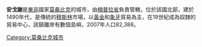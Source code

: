 {{Infobox Settlement
|official_name          = 安戈謝
|other_name             = 
|native_name            = 
|nickname               = 
|motto                  = 
|image_skyline          = 
|imagesize              = 
|image_caption          = 
|image_flag             = 
|flag_size              = 
|image_seal             = 
|seal_size              = 
|image_shield           = 
|shield_size            =
|image_blank_emblem              =
|blank_emblem_size          =
|image_map              = 
|mapsize                = 
|map_caption            = 
|pushpin_map            = Mozambique
|pushpin_label_position = 
|coordinates_region     = MZ
|subdivision_type       = 國家
|subdivision_name       = {{MOZ}}
|subdivision_type1      = 省
|subdivision_name1      = [[楠普拉省|楠普拉省]]
|subdivision_type2      = 
|subdivision_name2      = 
|government_type        =
|leader_title           = 
|leader_name            = 
|leader_title1          =  <!-- for places with, say, both a mayor and a city manager -->
|leader_name1           =
|established_title      =  
|established_date       =  
|established_title2     =  <!-- Incorporated (town) -->
|established_date2      = 
|established_title3     =  
|established_date3      = 
|area_magnitude         = 
|unit_pref              = <!--Enter: Imperial, if Imperial (metric) is desired-->
|area_footnotes         = 
|area_total_km2             = 
|area_land_km2              = 
|area_water_km2             = 
|area_total_sq_mi        = 
|area_land_sq_mi         = 
|area_water_sq_mi        = 
|area_water_percent     = 
|area_urban_km2             = 
|area_urban_sq_mi        = 
|area_metro_km2             = 
|area_metro_sq_mi        = 
|population_as_of       = 2008
|population_footnotes   =
|population_note        = 
|settlement_type        = <!--For Town or Village (Leave blank for the default City)-->
|population_total       = 82,388
|population_density_km2     = 
|population_density_sq_mi = 
|population_metro       =
|population_density_metro_km2 =
|population_density_metro_sq_mi =
|population_urban       = 
|population_density_urban_km2 =
|population_density_urban_mi2 =
|timezone               = 
|utc_offset             = 
|timezone_DST           = 
|utc_offset_DST         = 
|latd= 16|latm= 14|lats= |latNS=S
|longd=39  |longm=55|longs= |longEW=E
|elevation_footnotes    =  <!--for references: use <ref> </ref> tags-->
|elevation_m              = 
|elevation_ft           = 
|postal_code_type       =  <!-- enter ZIP code, Postcode, Post code, Postal code... -->
|postal_code            =
|area_code              = 
|website                = 
|footnotes              = 
}}

'''安戈謝'''是[[東非|東非]]國家[[莫桑比克|莫桑比克]]的城市，由[[楠普拉省|楠普拉省]]負責管轄，位於該國北部，建於1490年代，是傳統的[[穆斯林|穆斯林]]市場，以[[黃金|黃金]]和[[象牙|象牙]]貿易為主，在19世紀成為奴隸的貿易中心，該鎮離岸有數個島嶼，2007年人口82,388。

{{coord|16|14|S|39|55|E|region:MZ_type:city|display=title}}

[[Category:莫桑比克城市|Category:莫桑比克城市]]